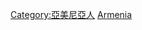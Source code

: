 [[Category:亞美尼亞人|Category:亞美尼亞人]]
[[Category:各職業諸國人物|Armenia]]

{{Commons cat|People of Armenia by occupation}}